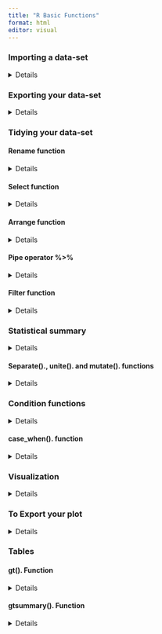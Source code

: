 ---
title: "R Basic Functions"
format: html
editor: visual
---

### Importing a data-set

<details>

First of all, we need to install tidyverse, here, skimr, dplyr and janitor packages in your Console. This is to be done by typing install.package("tidyverse") in your console, and similarly for the rest as well.

#### From your computer to R

For this section, we need tidyverse and here functions. Tidyverse package helps you using the read_csv(). function. You might use read.csv(). function as well. This function is part of the base R packages. The only difference between them is the output, which is more organised with rank numbers using read_csv(). function from the tidyverse package. Then you need to reload these packages in your script using the following code.

```{r message=FALSE, warning=FALSE}
#| echo: true
library(tidyverse)
library(here)
library(dplyr)
```

There after you will type your code to import your csv file to your R studio using the following codes.

To illustrate the function in this document, dataset from rladiessydney/RYouWithMe is used. You can find it here: [sydneybeaches.csv](https://github.com/rladiessydney/RYouWithMe/blob/master/sydneybeaches.csv)

These are templates you might use: read_csv(here("where to find", "your data name"))

read.csv("path/to/your/file.csv")

```{r message=FALSE, warning=FALSE}
#| echo: true
library(tidyverse)
library(here)

Sydneybeaches <- read_csv(here("data", "sydneybeaches.csv"))
```

#### From online platform

you can use the url or the link to the database you can use read.csv(). function.

</details>

### Exporting your data-set

<details>

In this case you need to determine the place where to put your data and the name you want to give following by ".csv" if you want it as an csv file.

```{r}
write_csv(Sydneybeaches, here("data", "SydneybeachesClean.csv"))
```

#### Exploring Data in your data-set

The next step is to explore you data using the following functions.

```{r message=FALSE, warning=FALSE}
view(Sydneybeaches)
dim(Sydneybeaches)
str(Sydneybeaches) 
glimpse(Sydneybeaches) 
head(Sydneybeaches) 
tail(Sydneybeaches) 
summary(Sydneybeaches)
```

The view(). function is to open your data set as a table in your script part of R studio.

The dim(). function is to show you the dimension of you data, like row and column numbers

The str() function in R is used to compactly display the internal structure of an R object. It provides a concise summary of the object, including its type, length, and a preview of its contents.

The glimpse(). function makes it possible to see every column in a data frame.

The head(). and tail(). functions shows the the first rows and the last rows of your data-set, respectively.

The summary function is used to quickly summarize the values in your data-set. This function provides a concise statistical summary of the data, including measures like minimum, maximum, median, mean, and quartiles.

The skim(). function is to find the "skimr" package which you should to install it in the console first and reload it in the script. This function is an alternative to summary(), quickly providing a broad overview of a data frame.

```{r message=FALSE, warning=FALSE}
library(skimr)
skim(Sydneybeaches)
```

#### Exporting your data-set to a csv file

and you can exporting your data using write_csv(). function, like: write_csv(your data name,"your preferable name.csv").

</details>

### Tidying your data-set

#### Rename function

<details>

You may consider organizing an tidying you data-set. In this case you may rename some column names. For this task you may need to see the column name first using names(). function.

```{r message=FALSE, warning=FALSE}
names(Sydneybeaches)
```

Function toupper(). is used to concert lowercase alphabet to uppercase and function(). tolower is the convert your alphabet to a lowercase. You may consider this functions to tidy your column names.

```{r echo=TRUE, message=TRUE, warning=FALSE}
select_all(Sydneybeaches, toupper) 
select_all(Sydneybeaches, tolower)
```

You may consider clean_names(). function from the "janitor" package. This function is used to clean and standardize the column names of your data-set, making them easier to work with. the function ensures that the resulting names consist only of letters, numbers and underscores.

```{r echo=TRUE, message=FALSE, warning=FALSE}
library(janitor)

Sydneybeaches <- clean_names(Sydneybeaches)
```

In addition, you can use rename(). function from the dplyr package to rename your specific column typing your desired name, following by the old name.

```{r echo=TRUE, message=FALSE, warning=FALSE}
Sydneybeaches <- rename(Sydneybeaches, beachbugs = enterococci_cfu_100ml)
```

</details>

#### Select function

<details>

You can as well select some columns to work with using select(). function, which is part of "dplyr" package.

```{r echo=TRUE, message=FALSE, warning=FALSE}
select(Sydneybeaches, region, council, site)
```

To rearrange your columns you may consider using select(). function and include everything(). function in it. The latter is meant to put all other columns after the first your selected columns.

```{r}
select(Sydneybeaches, council, region, everything())
```

Of note to save the outcome of your work, you should assign it to a variable name using this sign "\<-".

```{r}
outcomebeaches <- select(Sydneybeaches, council, region, site)
```

</details>

#### Arrange function

<details>

you can also arrange rows desendeningly using desc() or sign "-" before the preferable column name. operator or ascendingly in arrange(). function.

```{r}
arrange(Sydneybeaches,desc(beachbugs)) 

arrange(Sydneybeaches,-beachbugs) 

arrange(Sydneybeaches,beachbugs)
```

</details>

#### Pipe operator %\>%

<details>

This operator is used to link functions to your data set. In this case you have not to type your data name at the beginning of any function.

```{r}
Sydneybeaches %>%   select(council, region, beachbugs) %>%   
  arrange(-beachbugs) 
```

</details>

#### Filter function

<details>

filter(). function is used to subset your rows in your data-set by specific conditions.

```{r}
worstcoogee <- Sydneybeaches %>% 

  filter(site == "Coogee Beach")%>%

  arrange(-beachbugs)
```

When there are multiple filters you want to apply you can use %in% c() operator.

```{r}
Sydneybeaches %>%
  filter(site %in% c("Coogee Beach", "Bondi Beach")) %>%
  slice(55:65)
```

</details>

### Statistical summary 

<details>

#### Summarize(). function

summarize(). function offers a statistical summary of your dataset. In this case you determine what you want to know. For example, you can calculate the mean, min, max, median and sd.

```{r}
Sydneybeaches %>%
  na.omit() %>%
  group_by(site) %>%
  summarize(meanbeachbugs = mean(beachbugs),
            maxbeachbugs = max(beachbugs),
            minbeachbugs = min(beachbugs),
            mediabeachbugs = median(beachbugs),
            sdbeachbugs = sd(beachbugs)) %>%
  arrange(-meanbeachbugs)
```

In this example you can see that there is a group_by(). function which is used to gather you data in groups based on your specific groups you have in your data-set. Moreover, you can use arrange(). function with your new variable you make in your summarize(). function.

</details>

#### Separate()., unite(). and mutate(). functions

<details>

you can use separate(). function to separate a column into new columns. a clear example is date that you can separate it into day, month and year. remove = False means that you want to keep the old column in your data-set as well.

```{r}
Sydneybeaches <- Sydneybeaches %>%
  separate(date, c("day", "month", "year"), remove = FALSE)
```

on the other hand, if you want to make a column from multiple separated columns, you can use unite(). function.

```{r}
Sydneybeaches %>%
  unite(council_site, c("council", "site"), remove = FALSE)
```

to calculate a new column used data from an existed column, you can use mutate. The result of your mutate(). function could be continuous or categorical (True, False), based on your input.

```{r}
Sydneybeaches %>%
  na.omit() %>%
  summarize(mean(beachbugs))

Sydneybeaches %>%
  na.omit() %>%
  mutate(buggier = beachbugs > mean(beachbugs))

Sydneybeaches %>%
  na.omit() %>%
  mutate(diffinbugs = beachbugs-lag(beachbugs))
```

lag(). is used to indicate the previous observation in your data-set.

</details>

### Condition functions

<details>

#### ifelse(). function

you can use ifelse(). function to generate a new categorical variable as well.

```{r}
Sydneybeaches$data <- as.factor(ifelse(Sydneybeaches$year < "2016",
                         'old',
                         ifelse(Sydneybeaches$year > "2016",
                                'recent', '')))
```

</details>

#### case_when(). function

<details>

Additionally, you can use case_when for generating a new categorical variable.

```{r}
Sydneybeaches <- Sydneybeaches %>%
  mutate(data2 = case_when(
    year < "2016" ~ "old",
    year > "2016" ~ "recent"))

```

</details>

### Visualization

<details>

in this section we will need install additional packages which are ggbeeswarm, RColorBrewer and

wesanderson. These packages could be used to play with colors in your plots.

```{r message=FALSE, warning=FALSE}
library(ggbeeswarm)
library(RColorBrewer)
library(wesanderson)
```

then, to visualize your data you will need ggplot(). functions with its operators. Here are some of them.

```{r}
Sydneybeaches %>%
  ggplot(mapping = aes(x = year , y = beachbugs , color = council)) +
  geom_point()
```

```{r}
Sydneybeaches %>%
  ggplot(mapping = aes(x = year , y = beachbugs , color = council)) +
  geom_jitter()
```

```{r}
Sydneybeaches %>%
  ggplot(mapping = aes(x = year , y = beachbugs , color = council)) +
  geom_beeswarm()
```

```{r}
Sydneybeaches %>%
  ggplot(mapping = aes(x = site , y = beachbugs , color = council)) +
  geom_jitter()+
  coord_flip()
```

```{r}
Sydneybeaches %>%
  ggplot(mapping = aes(x = site , y = beachbugs , color = council)) +
  geom_jitter()+
  coord_flip()+
  facet_wrap("site")
```

```{r}
Sydneybeaches %>%
  ggplot(mapping = aes(x = site , y = beachbugs , color = council)) +
  geom_jitter()+
  coord_flip()+
  theme_classic()+
  labs(title = "Enterococci bacteria leverls",
       subtitle = "in all sites over the years",
       caption = "data from: specific link",
       x = "site",
       y = "Beach bugs")
```

</details>

### To Export your plot

<details>

You can save your plot as an image using ggsave(). function

```{r message=FALSE, warning=FALSE}
ggsave(here("data", "beachbugs.png"))
```

</details>

### Tables

#### gt(). Function

<details>

you can make tables in R using gt(). package. In this section, i will use a different dataset to illustrate the working of gt(). package functions.

```{r}
library(gt)
islands
```

in order to apply gt package, you need to convert data set to a tibble using as.tibble(). function.

```{r}
islands_tbl <-  tibble(name = names(islands),size = islands) %>%
    arrange(desc(size)) %>%
  slice(1:10)
View(islands_tbl)

gt_tabl <-gt(islands_tbl)
```

To make the table more professional, you can add:

-   a title and sub_title, source note and footnote by using tab_header(title = ..., subtitle=..., ) function.

-   a source note by adding tab_source_note (source_note = .. )

-   a footnote by adding tab_footnote(footnote =.. )

-   locations of these source and footnotes by adding locations = cells_body (columns = ..., rows = ..)

```{r results='asis'}
gt_tabl %>% tab_header(title = md("**Large Landmasses of the World**"), subtitle = md( "the top ten *largest* are presented")) %>%
  tab_stubhead(label = "Landmass") %>%
  tab_source_note(source_note = "Source: the world Almanac and Book")%>%
  tab_footnote(footnote = md("the **largest** by area"), locations = cells_body(columns = size, rows = name == "Asia")) %>%
  tab_footnote(footnote = "the Americans", locations = cells_body(columns = name , rows =3:4))
```

You can separate rows by using tab_row_group() function.

```{r results='asis'}
gt_tabl <- gt_tabl %>%
  tab_row_group(label = "continent",
                rows = 1:6,
                id = "continent_group")
```

</details>

#### gtsummary(). Function

<details>

On the other hand, you can use gtsummary package to make a summary of your dataset and show it as a table

```{r results='asis'}
#| error: false
#| message: false
library(gtsummary)

data <- data.frame(
  age = c(34, 45, 23, 54, 29),
  gender = c("Male", "Female", "Female", "Male", "Male"),
  group = c("Control", "Treatment", "Control", "Treatment", "Control")
)
```

```{r results='asis'}
#| error: false
#| message: false
tbl <- tbl_summary(
  data,
  by = group, # Optional: group by a variable
  statistic = list(all_continuous() ~ "{mean} ({sd})", all_categorical() ~ "{n} / {N} ({p}%)"),
  digits = all_continuous() ~ 2
)

print(tbl)
```

you can add overall to indicate the whole population and p value to calculate the significance.

```{r results='asis'}
#| message: false
#| error: false
tbl <- tbl_summary(
  data,
  by = group, # Optional: group by a variable
  statistic = list(all_continuous() ~ "{mean} ({sd})", all_categorical() ~ "{n} / {N} ({p}%)"),
  digits = all_continuous() ~ 2) %>%
  add_overall() %>% add_p()

print(tbl)
```

To calculate the percentages based on rows rather than on columns, you can add percent = row

```{r echo=TRUE, message=FALSE, warning=FALSE, results='asis'}

tbl <- tbl_summary(
  data,
  by = group, # Optional: group by a variable
  statistic = list(all_continuous() ~ "{mean} ({sd})", all_categorical() ~ "{n} / {N} ({p}%)"),
  percent = "row",
  digits = all_continuous() ~ 2) %>%
  add_overall()%>% add_p()

print(tbl)

```

finally, to change the percentage of the overall to be calculated based on the whole number of the population, you can follow the next code:

```{r results='asis'}
# Example dataset
data <- data.frame(
  groep = c("A", "A", "B", "B", "A", "B"),
  succes = factor(c(1, 2, 1, 3, 4, 4), levels = 1:4, labels = c("Low", "Medium", "High", "Very High")),
  parameter1 = factor(c(1, 2, 2, 4, 4, 3), levels = 1:4, labels = c("Low", "Medium", "High", "Very High")),
  parameter2 = factor(c(2, 2, 1, 4, 1, 4), levels = 1:4, labels = c("Low", "Medium", "High", "Very High"))
)

# Calculate the total number of observations
totaal_populatie <- nrow(data)

# Create the summary table
tble <- data %>%
  tbl_summary(
    by = groep,
    statistic = list(all_categorical() ~ "{n} ({p}%)"),
    percent = "row"
  ) %>%
  add_overall()

# Extract the overall counts for each level of each parameter
overall_counts <- data %>%
  summarise(
    succes_Low = sum(succes == "Low"),
    succes_Medium = sum(succes == "Medium"),
    succes_High = sum(succes == "High"),
    succes_Very_High = sum(succes == "Very High"),
    parameter1_Low = sum(parameter1 == "Low"),
    parameter1_Medium = sum(parameter1 == "Medium"),
    parameter1_High = sum(parameter1 == "High"),
    parameter1_Very_High = sum(parameter1 == "Very High"),
    parameter2_Low = sum(parameter2 == "Low"),
    parameter2_Medium = sum(parameter2 == "Medium"),
    parameter2_High = sum(parameter2 == "High"),
    parameter2_Very_High = sum(parameter2 == "Very High")
  )

# Print overall_counts to check values
print(overall_counts)

# Calculate the overall percentages
overall_percentages <- overall_counts %>%
  mutate(
    across(everything(), ~ . / totaal_populatie * 100)
  )

# Print overall_percentages to check values
print(overall_percentages)

# Update the table with the new overall percentages
tble$table_body <- tble$table_body %>%
  mutate(
    stat_0 = case_when(
      variable == "succes" & label == "Low" ~ paste0(overall_counts$succes_Low, " (", format(overall_percentages$succes_Low, nsmall = 2, digits =1), "%)"),
      variable == "succes" & label == "Medium" ~ paste0(overall_counts$succes_Medium, " (", format(overall_percentages$succes_Medium, nsmall = 2), "%)"),
      variable == "succes" & label == "High" ~ paste0(overall_counts$succes_High, " (", format(overall_percentages$succes_High, nsmall = 2), "%)"),
      variable == "succes" & label == "Very High" ~ paste0(overall_counts$succes_Very_High, " (", format(overall_percentages$succes_Very_High, nsmall = 2), "%)"),
      variable == "parameter1" & label == "Low" ~ paste0(overall_counts$parameter1_Low, " (", format(overall_percentages$parameter1_Low, nsmall = 2), "%)"),
      variable == "parameter1" & label == "Medium" ~ paste0(overall_counts$parameter1_Medium, " (", format(overall_percentages$parameter1_Medium, nsmall = 2), "%)"),
      variable == "parameter1" & label == "High" ~ paste0(overall_counts$parameter1_High, " (", format(overall_percentages$parameter1_High, nsmall = 2), "%)"),
      variable == "parameter1" & label == "Very High" ~ paste0(overall_counts$parameter1_Very_High, " (", format(overall_percentages$parameter1_Very_High, nsmall = 2), "%)"),
      variable == "parameter2" & label == "Low" ~ paste0(overall_counts$parameter2_Low, " (", format(overall_percentages$parameter2_Low, nsmall = 2), "%)"),
      variable == "parameter2" & label == "Medium" ~ paste0(overall_counts$parameter2_Medium, " (", format(overall_percentages$parameter2_Medium, nsmall = 2), "%)"),
      variable == "parameter2" & label == "High" ~ paste0(overall_counts$parameter2_High, " (", format(overall_percentages$parameter2_High, nsmall = 2), "%)"),
      variable == "parameter2" & label == "Very High" ~ paste0(overall_counts$parameter2_Very_High, " (", format(overall_percentages$parameter2_Very_High, nsmall = 2), "%)"),
      TRUE ~ stat_0
    )
  )

# Print the updated table
tble
```

In this example, we:

1.  Convert the `succes`, `parameter1`, and `parameter2` columns to numeric using `as.numeric()`.

2.  Create the summary table with `tbl_summary()` and `add_overall()`.

3.  Extract the overall counts and calculate the overall percentages based on the total study population.

4.  Update the table with these new percentages.

This approach ensures that the "Overall" column shows the correct percentages based on the total study population without adding extra row names or labels.

</details>

